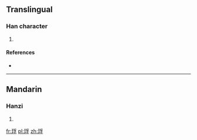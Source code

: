 ==Translingual==

===Han character===
{{Han char|rn=96|rad=玉|as=07|sn=11|four=12147|canj=MGBND}}

# {{defn|Han|sort=玉07}}

====References====
* {{Han ref|kx=0733.060|dkj=21016|dj=1145.030|hdz=21117.170|uh=7408|ud=29704|bh=D679|bd=54905}}

----

==Mandarin==

===Hanzi===
{{cmn-hanzi|pin=[[fú]] ([[fu2]])|wg=fu<sup>2</sup>}}

# {{defn|lang=cmn|sort=玉07}}

[[fr:琈]]
[[pl:琈]]
[[zh:琈]]